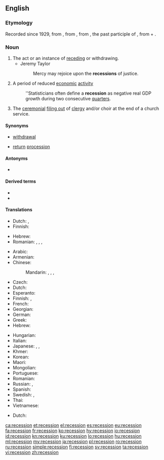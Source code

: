 ==English==
{{wikipedia}}

===Etymology===
Recorded since 1929, from {{affix|en|recess|-ion}}, from {{etyl|la|en}} {{m|la|recessus||a going back, retreat}}, from {{m|la|recessum}}, the past participle of {{m|la|recedere||to recede}}, from {{m|la|re-||back}} + {{m|la|cedere||to go}}.

===Noun===
{{en-noun}}

# The act or an instance of [[receding]] or withdrawing.
#* Jeremy Taylor
#*: Mercy may rejoice upon the '''recessions''' of justice.
# A period of reduced [[economic]] [[activity]]
#: ''Statisticians often define a '''recession''' as negative real GDP growth during two consecutive [[quarter]]s.
# The [[ceremonial]] [[file out|filing out]] of [[clergy]] and/or choir at the end of a church service.

====Synonyms====
* {{qualifier|receding}} [[withdrawal]]
* {{qualifier|ceremonial}} [[return]] [[procession]]

====Antonyms====
* {{sense|period of reduced economic activity}} {{l|en|boom}}

====Derived terms====
* {{l|en|recessionary}}
* {{l|en|recessionista}}

====Translations====
{{trans-top|act or an instance of receding}}
* Dutch: {{t|nl|terugtrekking}}, {{t+|nl|terugtocht}}
* Finnish: {{t|fi|taantuminen}}
{{trans-mid}}
* Hebrew: {{t|he|נסיגה|f|tr=nesigá}}
* Romanian: {{t+|ro|retragere|f}}, {{t+|ro|recesiune}}, {{t+|ro|recesie|f}}, {{t+|ro|îndepărtare}}
{{trans-bottom}}

{{trans-top|a period of reduced economic activity}}
* Arabic: {{t|ar|تَرَاجُع}}
* Armenian: {{t-needed|hy}}
* Chinese:
*: Mandarin: {{t+|cmn|衰退|tr=shuāituì|sc=Hani}}, {{t+|cmn|退去|tr=tuìqù|sc=Hani}}, {{t+|cmn|蕭條}}, {{t+|cmn|萧条|tr=xiāotiáo}}
* Czech: {{t|cs|recese|f}}
* Dutch: {{t+|nl|recessie}}
* Esperanto: {{t-needed|eo}}
* Finnish: {{t+|fi|taantuma}}, {{t|fi|laskusuhdanne}}
* French: {{t+|fr|récession|f}}
* Georgian: {{t-needed|ka}}
* German: {{t+|de|Rezession|f}}
* Greek: {{t+|el|ύφεση|f}}
* Hebrew: {{t|he|מיתון|m|tr=mitún}}
{{trans-mid}}
* Hungarian: {{t+|hu|recesszió}}
* Italian: {{t+|it|recessione|f}}
* Japanese: {{t+|ja|不況|tr=ふきょう, fukyō}}, {{t|ja|退去|tr=たいきょ, taikyo}}, {{t+|ja|衰退|tr=すいたい, suitai}}
* Khmer: {{t-needed|km}}
* Korean: {{t+|ko|불황|sc=Kore}}
* Maori: {{t|mi|paheketanga ohaoha}}
* Mongolian: {{t-needed|mn}}
* Portuguese: {{t+|pt|recessão|f}}
* Romanian: {{t+|ro|recesiune|f}}
* Russian: {{t+|ru|спад|m}}, {{t+|ru|реце́ссия|f}}
* Spanish: {{t+|es|recesión|f}}
* Swedish: {{t+|sv|recession|c}}, {{t+|sv|lågkonjunktur|c}}
* Thai: {{t-needed|th}}
* Vietnamese: {{t-needed|vi}}
{{trans-bottom}}

{{trans-top|ceremonial filing out of clergy and/or choir at the end of a church service}}
* Dutch: {{t|nl|uittredeprocessie}}
{{trans-mid}}
{{trans-bottom}}

[[ca:recession]]
[[et:recession]]
[[el:recession]]
[[es:recession]]
[[eu:recession]]
[[fa:recession]]
[[fr:recession]]
[[ko:recession]]
[[hy:recession]]
[[io:recession]]
[[id:recession]]
[[kn:recession]]
[[ku:recession]]
[[lo:recession]]
[[hu:recession]]
[[ml:recession]]
[[my:recession]]
[[ja:recession]]
[[pl:recession]]
[[ro:recession]]
[[ru:recession]]
[[simple:recession]]
[[fi:recession]]
[[sv:recession]]
[[ta:recession]]
[[vi:recession]]
[[zh:recession]]